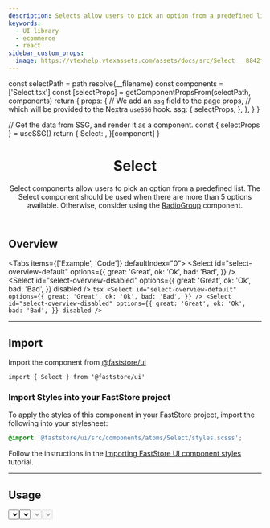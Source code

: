 ```yaml
---
description: Selects allow users to pick an option from a predefined list.
keywords:
  - UI library
  - ecommerce
  - react
sidebar_custom_props:
  image: https://vtexhelp.vtexassets.com/assets/docs/src/Select___8842f3b6522c3e8db0a887b3f216a6ab.png
---
```



  const selectPath = path.resolve(__filename)
  const components = ['Select.tsx']
  const [selectProps] = getComponentPropsFrom(selectPath, components)
  return {
    props: {
      // We add an `ssg` field to the page props,
      // which will be provided to the Nextra `useSSG` hook.
      ssg: {
        selectProps,
      },
    },
  }
}

  // Get the data from SSG, and render it as a component.
  const { selectProps } = useSSG()
  return {
    Select: <PropsSection propsList={selectProps} />,
  }[component]
}

<header>

# Select

Select components allow users to pick an option from a predefined list. The Select component should be used when there are more than 5 options available. Otherwise, consider using the [RadioGroup](/components/molecules/radio-group) component.

</header>

## Overview

<Tabs items={['Example', 'Code']} defaultIndex="0">
  <Tab>
    <OverviewSection>
      <Select
        id="select-overview-default"
        options={{
          great: 'Great',
          ok: 'Ok',
          bad: 'Bad',
        }}
      />
      <Select
        id="select-overview-disabled"
        options={{
          great: 'Great',
          ok: 'Ok',
          bad: 'Bad',
        }}
        disabled
      />
    </OverviewSection>
  </Tab>
  <Tab>
    ```tsx
    <Select
      id="select-overview-default"
      options={{
        great: 'Great',
        ok: 'Ok',
        bad: 'Bad',
      }}
    />
    <Select
      id="select-overview-disabled"
      options={{
        great: 'Great',
        ok: 'Ok',
        bad: 'Bad',
      }}
      disabled
    />
    ```
  </Tab>
</Tabs>

---

## Import

Import the component from [@faststore/ui](/../components)

```tsx
import { Select } from '@faststore/ui'
```

### Import Styles into your FastStore project

To apply the styles of this component in your FastStore project, import the following into your stylesheet:

```scss copy
@import '@faststore/ui/src/components/atoms/Select/styles.scsss';
```

Follow the instructions in the [Importing FastStore UI component styles](/docs/customizing/importing-styles-to-faststore-ui-components) tutorial.

---

## Usage

<OverviewSection>
  <Select
    options={{
      great: 'Great',
      ok: 'Ok',
      bad: 'Bad',
    }}
  />
</OverviewSection>
```tsx
<Select
  options={{
    great: 'Great',
    ok: 'Ok',
    bad: 'Bad',
  }}
/>
```

---

## Props

<SelectPropsSection component="Select" />

---

## Design Tokens

<TokenTable>
  <TokenRow token="--fs-select-height" value="var(--fs-spacing-6)" />
  <TokenRow token="--fs-select-min-height" value="var(--fs-control-tap-size)" />
  <TokenRow
    token="--fs-select-padding"
    value="var(--fs-spacing-1) var(--fs-spacing-6) var(--fs-spacing-1) var(--fs-spacing-2)"
  />
  <TokenDivider />
  <TokenRow
    token="--fs-select-text-color"
    value="var(--fs-color-link)"
    isColor
  />
  <TokenDivider />
  <TokenRow token="--fs-select-border-radius" value="var(--fs-border-radius)" />
  <TokenDivider />
  <TokenRow token="--fs-select-bkg" value="transparent" />
  <TokenRow
    token="--fs-select-bkg-color-focus"
    value="var(--fs-color-primary-bkg-light)"
    isColor
  />
  <TokenRow
    token="--fs-select-bkg-color-hover"
    value="var(--fs-select-bkg-color-focus)"
    globalValue="var(--fs-color-primary-bkg-light)"
    isColor
  />
  <TokenDivider />
  <TokenRow
    token="--fs-select-transition-timing"
    value="var(--fs-transition-timing)"
  />
  <TokenRow
    token="--fs-select-transition-property"
    value="var(--fs-transition-property)"
  />
  <TokenRow
    token="--fs-select-transition-function"
    value="var(--fs-transition-function)"
  />
</TokenTable>

### Nested Elements

#### Icon

<TokenTable>
  <TokenRow
    token="--fs-select-icon-color"
    value="var(--fs-color-link)"
    isColor
  />
  <TokenRow
    token="--fs-select-icon-position-right"
    value="var(--fs-spacing-2)"
  />
</TokenTable>

### Variants

#### Disabled

<OverviewSection>
  <Select
    id="select-disabled"
    options={{
      great: 'Great',
      ok: 'Ok',
      bad: 'Bad',
    }}
    disabled
  />
</OverviewSection>
```tsx
<Select
  id="select-disabled"
  options={{
    great: 'Great',
    ok: 'Ok',
    bad: 'Bad',
  }}
  disabled
/>
```

<TokenTable>
  <TokenRow
    token="--fs-select-disabled-text-color"
    value="var(--fs-color-disabled-text)"
    isColor
  />
  <TokenRow token="--fs-select-disabled-text-opacity" value="1" />
</TokenTable>

---

## Customization

For further customization, you can use the following data attributes:

`data-fs-select`

`data-fs-select-icon`

---

## Best Practices

### ✅ Do's

- Consider using a [`RadioGroup`](/components/molecules/radio-group) when few options are available. Doing so will prevent users from opening a dropdown box just to scan how many and which options are available.
- Consider using an open text [`Input`](/components/atoms/input) when several options are available and if the entries don’t need to be validated. Doing so will prevent users from having to read and understand all options before making a choice.
- Consider using an autocomplete field when multiple options are available and if the inputs need to be validated.
- Opt to grey out unavailable items instead of removing them completely.

---

## Related components

<SectionList>
  <SectionItem
    title="SelectField"
    description="
SelectField wraps a Select input and its corresponding Label. It allows users to select one option from a set."
    actionPath="/components/molecules/select-field"
  >
    <SelectField
      id="select-order-by"
      label="Order by:"
      options={{
        name_asc: 'Name, A-Z',
        name_desc: 'Name, Z-A',
        top_sales: 'Top Sales',
      }}
    />
  </SectionItem>
</SectionList>
